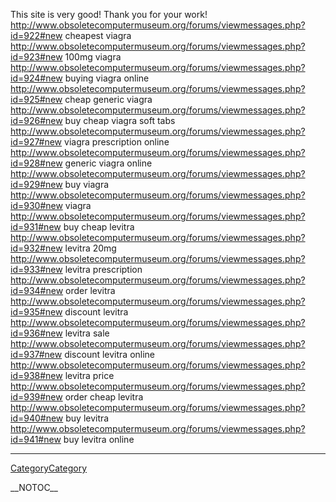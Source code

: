 This site is very good! Thank you for your work! http://www.obsoletecomputermuseum.org/forums/viewmessages.php?id=922#new cheapest viagra
http://www.obsoletecomputermuseum.org/forums/viewmessages.php?id=923#new 100mg viagra
http://www.obsoletecomputermuseum.org/forums/viewmessages.php?id=924#new buying viagra online
http://www.obsoletecomputermuseum.org/forums/viewmessages.php?id=925#new cheap generic viagra
http://www.obsoletecomputermuseum.org/forums/viewmessages.php?id=926#new buy cheap viagra soft tabs
http://www.obsoletecomputermuseum.org/forums/viewmessages.php?id=927#new viagra prescription online
http://www.obsoletecomputermuseum.org/forums/viewmessages.php?id=928#new generic viagra online
http://www.obsoletecomputermuseum.org/forums/viewmessages.php?id=929#new buy viagra
http://www.obsoletecomputermuseum.org/forums/viewmessages.php?id=930#new viagra
http://www.obsoletecomputermuseum.org/forums/viewmessages.php?id=931#new buy cheap levitra
http://www.obsoletecomputermuseum.org/forums/viewmessages.php?id=932#new levitra 20mg
http://www.obsoletecomputermuseum.org/forums/viewmessages.php?id=933#new levitra prescription
http://www.obsoletecomputermuseum.org/forums/viewmessages.php?id=934#new order levitra
http://www.obsoletecomputermuseum.org/forums/viewmessages.php?id=935#new discount levitra
http://www.obsoletecomputermuseum.org/forums/viewmessages.php?id=936#new levitra sale
http://www.obsoletecomputermuseum.org/forums/viewmessages.php?id=937#new discount levitra online
http://www.obsoletecomputermuseum.org/forums/viewmessages.php?id=938#new levitra price
http://www.obsoletecomputermuseum.org/forums/viewmessages.php?id=939#new order cheap levitra
http://www.obsoletecomputermuseum.org/forums/viewmessages.php?id=940#new buy levitra
http://www.obsoletecomputermuseum.org/forums/viewmessages.php?id=941#new buy levitra online
----
[[CategoryCategory]]

__NOTOC__